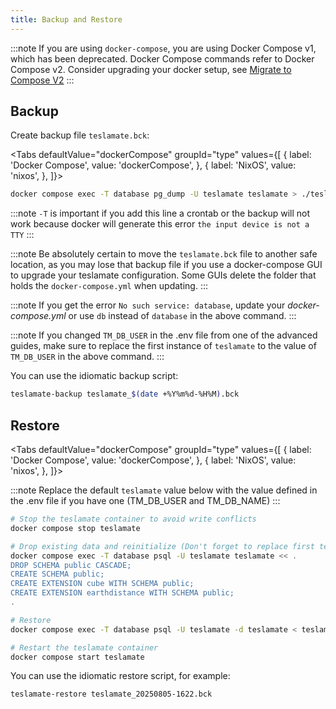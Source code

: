 ```yaml
---
title: Backup and Restore
---
```


:::note
If you are using `docker-compose`, you are using Docker Compose v1, which has been deprecated. Docker Compose commands refer to Docker Compose v2. Consider upgrading your docker setup, see [Migrate to Compose V2](https://docs.docker.com/compose/migrate/)
:::

## Backup

Create backup file `teslamate.bck`:


<Tabs
defaultValue="dockerCompose"
groupId="type"
values={[
    { label: 'Docker Compose', value: 'dockerCompose', },
    { label: 'NixOS', value: 'nixos', },
]}>
<TabItem value="dockerCompose">

```bash
docker compose exec -T database pg_dump -U teslamate teslamate > ./teslamate.bck
```

:::note
`-T` is important if you add this line a crontab or the backup will not work because docker will generate this error `the input device is not a TTY`
:::

:::note
Be absolutely certain to move the `teslamate.bck` file to another safe location, as you may lose that backup file if you use a docker-compose GUI to upgrade your teslamate configuration. Some GUIs delete the folder that holds the `docker-compose.yml` when updating.
:::

:::note
If you get the error `No such service: database`, update your _docker-compose.yml_ or use `db` instead of `database` in the above command.
:::

:::note
If you changed `TM_DB_USER` in the .env file from one of the advanced guides, make sure to replace the first instance of `teslamate` to the value of `TM_DB_USER` in the above command.
:::

</TabItem>
<TabItem value="nixos">

You can use the idiomatic backup script:

```bash
teslamate-backup teslamate_$(date +%Y%m%d-%H%M).bck
```

</TabItem>
</Tabs>

## Restore

<Tabs
defaultValue="dockerCompose"
groupId="type"
values={[
    { label: 'Docker Compose', value: 'dockerCompose', },
    { label: 'NixOS', value: 'nixos', },
]}>
<TabItem value="dockerCompose">

:::note
Replace the default `teslamate` value below with the value defined in the .env file if you have one (TM_DB_USER and TM_DB_NAME)
:::

```bash
# Stop the teslamate container to avoid write conflicts
docker compose stop teslamate

# Drop existing data and reinitialize (Don't forget to replace first teslamate if using different TM_DB_USER)
docker compose exec -T database psql -U teslamate teslamate << .
DROP SCHEMA public CASCADE;
CREATE SCHEMA public;
CREATE EXTENSION cube WITH SCHEMA public;
CREATE EXTENSION earthdistance WITH SCHEMA public;
.

# Restore
docker compose exec -T database psql -U teslamate -d teslamate < teslamate.bck

# Restart the teslamate container
docker compose start teslamate
```

</TabItem>
<TabItem value="nixos">

You can use the idiomatic restore script, for example:

```bash
teslamate-restore teslamate_20250805-1622.bck
```

</TabItem>
</Tabs>
